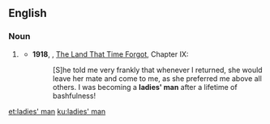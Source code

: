 ==English==

===Noun===
{{en-noun|head=[[ladies']] [[man]]|ladies' men}}

# {{context|idiomatic|lang=en}} {{alternative form of|lady's man|lang=en}}
#* '''1918''', {{w|Edgar Rice Burroughs}}, [[w:The Land That Time Forgot (novel)|The Land That Time Forgot]], Chapter IX:
#*: [S]he told me very frankly that whenever I returned, she would leave her mate and come to me, as she preferred me above all others. I was becoming a '''ladies' man''' after a lifetime of bashfulness!

[[et:ladies' man]]
[[ku:ladies' man]]